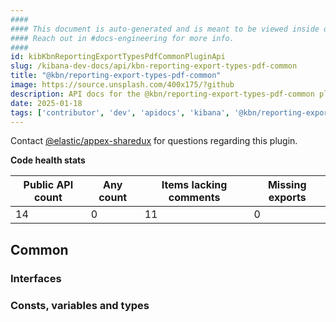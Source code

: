 ```yaml
---
####
#### This document is auto-generated and is meant to be viewed inside our experimental, new docs system.
#### Reach out in #docs-engineering for more info.
####
id: kibKbnReportingExportTypesPdfCommonPluginApi
slug: /kibana-dev-docs/api/kbn-reporting-export-types-pdf-common
title: "@kbn/reporting-export-types-pdf-common"
image: https://source.unsplash.com/400x175/?github
description: API docs for the @kbn/reporting-export-types-pdf-common plugin
date: 2025-01-18
tags: ['contributor', 'dev', 'apidocs', 'kibana', '@kbn/reporting-export-types-pdf-common']
---
```




Contact [@elastic/appex-sharedux](https://github.com/orgs/elastic/teams/appex-sharedux) for questions regarding this plugin.

**Code health stats**

| Public API count  | Any count | Items lacking comments | Missing exports |
|-------------------|-----------|------------------------|-----------------|
| 14 | 0 | 11 | 0 |

## Common

### Interfaces
<DocDefinitionList data={kbnReportingExportTypesPdfCommonObj.common.interfaces}/>

### Consts, variables and types
<DocDefinitionList data={kbnReportingExportTypesPdfCommonObj.common.misc}/>

